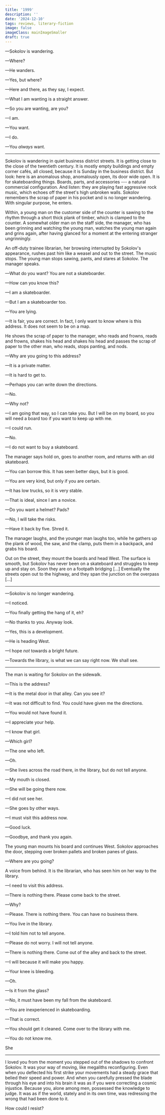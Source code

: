 ```yaml
---
title: '1999'
description: ''
date: '2024-12-10'
tags: reviews, literary-fiction
image: false
imageClass: mainImageSmaller
draft: true
---
```


—Sokolov is wandering.

—Where?

—He wanders.

—Yes, but where?

—Here and there, as they say, I expect.  

—What I am wanting is a straight answer.  

—So you are wanting, are you?  

—I am.  

—You want.  

—I do.  

—You _always_ want.
 
---

Sokolov is wandering in quiet business district streets. It is getting close to the close of the twentieth century. It is mostly empty buildings and empty corner cafés, all closed, because it is Sunday in the business district. But look: here is an anomalous shop, anomalously open, its door wide open. It is for skateboarding things. Boards, parts, and accessories --- a natural commercial configuration. And listen: they are playing fast aggressive rock music, which echoes off the street's high unbroken walls. Sokolov remembers the scrap of paper in his pocket and is no longer wandering. With singular purpose, he enters.

Within, a young man on the customer side of the counter is sawing to the rhythm through a short thick plank of timber, which is clamped to the counter. A somewhat older man on the staff side, the manager, who has been grinning and watching the young man, watches the young man again and grins again, after having glanced for a moment at the entering stranger ungrinningly.

An off-duty trainee librarian, her browsing interrupted by Sokolov's appearance, rushes past him like a weasel and out to the street. The music stops. The young man stops sawing, pants, and stares at Sokolov. The manager speaks.

—What do you want? You are not a skateboarder.  

—How can you know this?  

—I am a skateboarder.  

—But I am a skateboarder too.  

—You are lying.  

—It is fair, you are correct. In fact, I only want to know where is this address. It does not seem to be on a map.  

He shows the scrap of paper to the manager, who reads and frowns, reads and frowns, shakes his head and shakes his head and passes the scrap of paper to the other man, who reads, stops panting, and nods.

—Why are you going to this address?

—It is a private matter.

—It is hard to get to.

—Perhaps you can write down the directions.

—No.

—Why not?

—I am going that way, so I can take you. But I will be on my board, so you will need a board too if you want to keep up with me.  

—I could run.  

—No.  

—I do not want to buy a skateboard.

The manager says hold on, goes to another room, and returns with an old skateboard.

—You can borrow this. It has seen better days, but it is good.  

—You are very kind, but only if you are certain.  

—It has low trucks, so it is very stable.  

—That is ideal, since I am a novice.  

—Do you want a helmet? Pads?  

—No, I will take the risks.  

—Have it back by five. Shred it.

The manager laughs, and the younger man laughs too, while he gathers up the plank of wood, the saw, and the clamp, puts them in a backpack, and grabs his board.

Out on the street, they mount the boards and head West. The surface is smooth, but Sokolov has never been on a skateboard and struggles to keep up and stay on. Soon they are on a footpath bridging [...] Eventually the streets open out to the highway, and they span the junction on the overpass [...]

---

—Sokolov is no longer wandering.  

—I noticed.  

—You finally getting the hang of it, eh?  

—No thanks to you. Anyway look.  

—Yes, this is a development.  

—He is heading West.  

—I hope _not_ towards a bright future.  

—Towards the library, is what we can say right now. We shall see.  

---

The man is waiting for Sokolov on the sidewalk.

—This is the address?  

—It is the metal door in that alley. Can you see it?  

—It was not difficult to find. You could have given me the directions.  

—You would not have found it.  

—I appreciate your help.  

—I know that girl.  

—Which girl?  

—The one who left.  

—Oh.  

—She lives across the road there, in the library, but do not tell anyone.  

—My mouth is closed.  

—She will be going there now.  

—I did not see her.  

—She goes by other ways.  

—I must visit this address now.  

—Good luck.

—Goodbye, and thank you again.

The young man mounts his board and continues West. Sokolov approaches the door, stepping over broken pallets and broken panes of glass.

—Where are you going?

A voice from behind. It is the librarian, who has seen him on her way to the library.

—I need to visit this address.  

—There is nothing there. Please come back to the street.  

—Why?  

—Please. There is nothing there. You can have no business there.  

—You live in the library.  

—I told him not to tell anyone.  

—Please do not worry. I will not tell anyone.  

—There is nothing there. Come out of the alley and back to the street.  

—I will because it will make you happy.  

—Your knee is bleeding.  

—Oh.  

—Is it from the glass?  

—No, it must have been my fall from the skateboard.  

—You are inexperienced in skateboarding.  

—That is correct.  

—You should get it cleaned. Come over to the library with me.  

—You do not know me.

She 

---

I loved you from the moment you stepped out of the shadows to confront Sokolov. It was your way of moving, like megaliths reconfiguring. Even when you deflected his first strike your movements had a steady grace that belied their speed and power. And when you carefully pressed the blade through his eye and into his brain it was as if you were correcting a cosmic injustice. Because you, alone among men, possessed the knowledge to judge. It was as if the world, stately and in its own time, was redressing the wrong that had been done to it.

How could I resist?